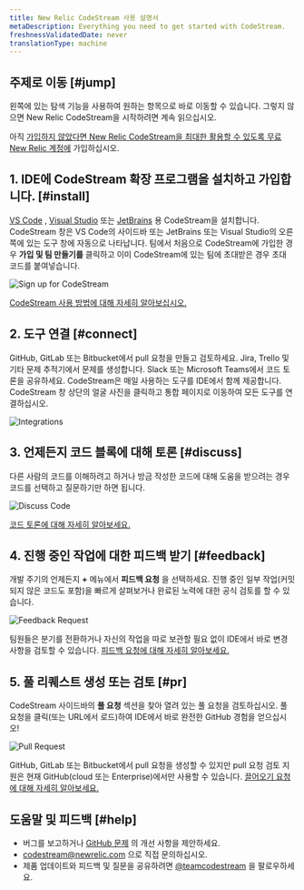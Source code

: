 ```yaml
---
title: New Relic CodeStream 사용 설명서
metaDescription: Everything you need to get started with CodeStream.
freshnessValidatedDate: never
translationType: machine
---
```







## 주제로 이동 [#jump]

왼쪽에 있는 탐색 기능을 사용하여 원하는 항목으로 바로 이동할 수 있습니다. 그렇지 않으면 New Relic CodeStream을 시작하려면 계속 읽으십시오.

아직 [가입하지 않았다면 New Relic CodeStream을 최대한 활용할 수 있도록 무료 New Relic 계정에](https://newrelic.com/signup) 가입하십시오.

## 1. IDE에 CodeStream 확장 프로그램을 설치하고 가입합니다. [#install]

[VS Code](https://marketplace.visualstudio.com/items?itemName=CodeStream.codestream) , [Visual Studio](https://marketplace.visualstudio.com/items?itemName=CodeStream.codestream-vs) 또는 [JetBrains](https://plugins.jetbrains.com/plugin/12206-codestream) 용 CodeStream을 설치합니다. CodeStream 창은 VS Code의 사이드바 또는 JetBrains 또는 Visual Studio의 오른쪽에 있는 도구 창에 자동으로 나타납니다. 팀에서 처음으로 CodeStream에 가입한 경우 **가입 및 팀 만들기를** 클릭하고 이미 CodeStream에 있는 팀에 초대받은 경우 초대 코드를 붙여넣습니다.

<img
  alt="Sign up for CodeStream"
  src={codestreamTeamSignUp}
/>

[CodeStream 사용 방법에 대해 자세히 알아보십시오.](/docs/codestream/start-here/install-codestream)

## 2. 도구 연결 [#connect]

GitHub, GitLab 또는 Bitbucket에서 pull 요청을 만들고 검토하세요. Jira, Trello 및 기타 문제 추적기에서 문제를 생성합니다. Slack 또는 Microsoft Teams에서 코드 토론을 공유하세요. CodeStream은 매일 사용하는 도구를 IDE에서 함께 제공합니다. CodeStream 창 상단의 얼굴 사진을 클릭하고 통합 페이지로 이동하여 모든 도구를 연결하십시오.

<img
  alt="Integrations"
  src={codestreamCodeHostIssueProviderIntegrations}
/>

## 3. 언제든지 코드 블록에 대해 토론 [#discuss]

다른 사람의 코드를 이해하려고 하거나 방금 작성한 코드에 대해 도움을 받으려는 경우 코드를 선택하고 질문하기만 하면 됩니다.

<img
  alt="Discuss Code"
  src={codestreamDiscussCodeExample}
/>

[코드 토론에 대해 자세히 알아보세요.](/docs/codestream/how-use-codestream/discuss-code)

## 4. 진행 중인 작업에 대한 피드백 받기 [#feedback]

개발 주기의 언제든지 **+** 메뉴에서 **피드백 요청** 을 선택하세요. 진행 중인 일부 작업(커밋되지 않은 코드도 포함)을 빠르게 살펴보거나 완료된 노력에 대한 공식 검토를 할 수 있습니다.

<img
  alt="Feedback Request"
  src={codestreamFeedbackRequestCodeDiscussion}
/>

팀원들은 분기를 전환하거나 자신의 작업을 따로 보관할 필요 없이 IDE에서 바로 변경 사항을 검토할 수 있습니다. [피드백 요청에 대해 자세히 알아보세요.](/docs/codestream/how-use-codestream/feedback-requests-section)

## 5. 풀 리퀘스트 생성 또는 검토 [#pr]

CodeStream 사이드바의 **풀 요청** 섹션을 찾아 열려 있는 풀 요청을 검토하십시오. 풀 요청을 클릭(또는 URL에서 로드)하여 IDE에서 바로 완전한 GitHub 경험을 얻으십시오!

<img
  alt="Pull Request"
  src={codestreamPullRequestExample}
/>

GitHub, GitLab 또는 Bitbucket에서 pull 요청을 생성할 수 있지만 pull 요청 검토 지원은 현재 GitHub(cloud 또는 Enterprise)에서만 사용할 수 있습니다. [끌어오기 요청에 대해 자세히 알아보세요.](/docs/codestream/how-use-codestream/pull-requests-section)

## 도움말 및 피드백 [#help]

* 버그를 보고하거나 [GitHub 문제](https://github.com/TeamCodeStream/CodeStream/issues) 의 개선 사항을 제안하세요.
* [codestream@newrelic.com](mailto:codestream@newrelic.com) 으로 직접 문의하십시오.
* 제품 업데이트와 피드백 및 질문을 공유하려면 [@teamcodestream](http://twitter.com/teamcodestream) 을 팔로우하세요.